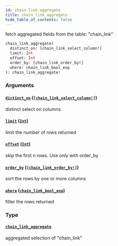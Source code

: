 ```yaml
---
id: chain-link-aggregate
title: chain_link_aggregate
hide_table_of_contents: false
---
```


fetch aggregated fields from the table: "chain_link"

```graphql
chain_link_aggregate(
  distinct_on: [chain_link_select_column!]
  limit: Int
  offset: Int
  order_by: [chain_link_order_by!]
  where: chain_link_bool_exp
): chain_link_aggregate!
```

### Arguments

#### [`distinct_on`](#) ([`[chain_link_select_column!]`](../enums/chain-link-select-column))

distinct select on columns

#### [`limit`](#) ([`Int`](../scalars/int))

limit the number of rows returned

#### [`offset`](#) ([`Int`](../scalars/int))

skip the first n rows. Use only with order_by

#### [`order_by`](#) ([`[chain_link_order_by!]`](../inputs/chain-link-order-by))

sort the rows by one or more columns

#### [`where`](#) ([`chain_link_bool_exp`](../inputs/chain-link-bool-exp))

filter the rows returned

### Type

#### [`chain_link_aggregate`](../objects/chain-link-aggregate)

aggregated selection of "chain_link"
